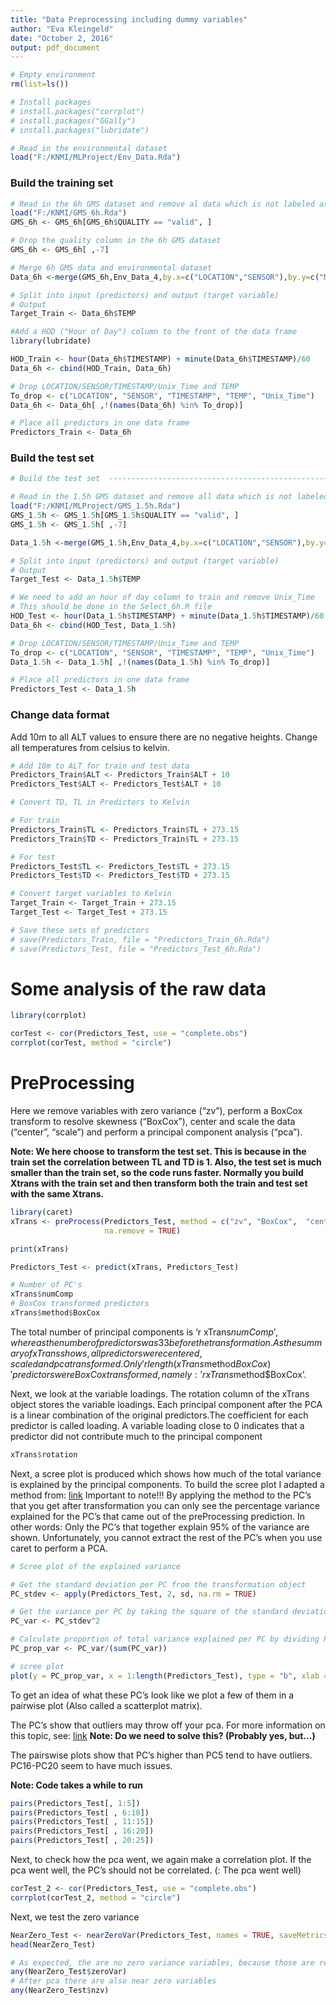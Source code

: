 ```yaml
---
title: "Data Preprocessing including dummy variables"
author: "Eva Kleingeld"
date: "October 2, 2016"
output: pdf_document
---
```




```r
# Empty environment
rm(list=ls())

# Install packages
# install.packages("corrplot")
# install.packages("GGally")
# install.packages("lubridate")

# Read in the environmental dataset
load("F:/KNMI/MLProject/Env_Data.Rda")

```


### Build the training set
```r
# Read in the 6h GMS dataset and remove al data which is not labeled as 'valid' 
load("F:/KNMI/GMS_6h.Rda")
GMS_6h <- GMS_6h[GMS_6h$QUALITY == "valid", ]

# Drop the quality column in the 6h GMS dataset
GMS_6h <- GMS_6h[ ,-7]

# Merge 6h GMS data and environmental dataset
Data_6h <-merge(GMS_6h,Env_Data_4,by.x=c("LOCATION","SENSOR"),by.y=c("MISD","SENSOR"))

# Split into input (predictors) and output (target variable)
# Output
Target_Train <- Data_6h$TEMP

#Add a HOD ("Hour of Day") column to the front of the data frame
library(lubridate)

HOD_Train <- hour(Data_6h$TIMESTAMP) + minute(Data_6h$TIMESTAMP)/60
Data_6h <- cbind(HOD_Train, Data_6h)

# Drop LOCATION/SENSOR/TIMESTAMP/Unix_Time and TEMP
To_drop <- c("LOCATION", "SENSOR", "TIMESTAMP", "TEMP", "Unix_Time")
Data_6h <- Data_6h[ ,!(names(Data_6h) %in% To_drop)]

# Place all predictors in one data frame
Predictors_Train <- Data_6h

```

### Build the test set

```r
# Build the test set  -----------------------------------------------------

# Read in the 1.5h GMS dataset and remove all data which is not labeled as 'valid' 
load("F:/KNMI/MLProject/GMS_1.5h.Rda")
GMS_1.5h <- GMS_1.5h[GMS_1.5h$QUALITY == "valid", ]
GMS_1.5h <- GMS_1.5h[ ,-7]

Data_1.5h <-merge(GMS_1.5h,Env_Data_4,by.x=c("LOCATION","SENSOR"),by.y=c("MISD","SENSOR"))

# Split into input (predictors) and output (target variable)
# Output
Target_Test <- Data_1.5h$TEMP

# We need to add an hour of day column to train and remove Unix_Time
# This should be done in the Select_6h.R file
HOD_Test <- hour(Data_1.5h$TIMESTAMP) + minute(Data_1.5h$TIMESTAMP)/60
Data_6h <- cbind(HOD_Test, Data_1.5h)

# Drop LOCATION/SENSOR/TIMESTAMP/Unix_Time and TEMP
To_drop <- c("LOCATION", "SENSOR", "TIMESTAMP", "TEMP", "Unix_Time")
Data_1.5h <- Data_1.5h[ ,!(names(Data_1.5h) %in% To_drop)]

# Place all predictors in one data frame
Predictors_Test <- Data_1.5h

```

### Change data format 

Add 10m to all ALT values to ensure there are no negative heights. 
Change all temperatures from celsius to kelvin.

```r
# Add 10m to ALT for train and test data
Predictors_Train$ALT <- Predictors_Train$ALT + 10
Predictors_Test$ALT <- Predictors_Test$ALT + 10

# Convert TD, TL in Predictors to Kelvin

# For train
Predictors_Train$TL <- Predictors_Train$TL + 273.15
Predictors_Train$TD <- Predictors_Train$TL + 273.15

# For test
Predictors_Test$TL <- Predictors_Test$TL + 273.15
Predictors_Test$TD <- Predictors_Test$TD + 273.15

# Convert target variables to Kelvin
Target_Train <- Target_Train + 273.15
Target_Test <- Target_Test + 273.15

# Save these sets of predictors 
# save(Predictors_Train, file = "Predictors_Train_6h.Rda")
# save(Predictors_Test, file = "Predictors_Test_6h.Rda")
```

# Some analysis of the raw data
```r
library(corrplot)

corTest <- cor(Predictors_Test, use = "complete.obs")
corrplot(corTest, method = "circle")

```


# PreProcessing

Here we remove variables with zero variance ("zv"), perform a BoxCox transform to resolve skewness ("BoxCox"), center and scale the data ("center", "scale") and perform a principal component analysis ("pca"). 

**Note: We here choose to transform the test set. This is because in the train set the correlation between TL and TD is 1. Also, the test set is much smaller than the train set, so the code runs faster. Normally you build Xtrans with the train set and then transform both the train and test set with the same Xtrans.**

```r
library(caret)
xTrans <- preProcess(Predictors_Test, method = c("zv", "BoxCox",  "center", "scale", "pca"),
                     na.remove = TRUE)

print(xTrans)

Predictors_Test <- predict(xTrans, Predictors_Test)

# Number of PC's 
xTrans$numComp
# BoxCox transformed predictors
xTrans$method$BoxCox
```

The total number of principal components is 'r xTrans$numComp' , whereas the number of predictors was 33 before the transformation. As the summary of xTrans shows, all predictors were centered, scaled and pca transformed. Only 'r length(xTrans$method$BoxCox)' predictors were BoxCox transformed, namely: 'r xTrans$method$BoxCox'. 


Next, we look at the variable loadings. 
The rotation column of the xTrans object stores the variable loadings. 
Each principal component after the PCA is a linear combination of the original predictors.The coefficient for each predictor is called loading. A variable loading close to 0 indicates that a predictor did not contribute much to the principal component

```r
xTrans$rotation

```

Next, a scree plot is produced which shows how much of the total variance is explained by the principal components. To build the scree plot I adapted a method from: [link](https://www.analyticsvidhya.com/blog/2016/03/practical-guide-principal-component-analysis-python/) 
Important to note!!! By applying the method to the PC's that you get after transformation you can only see the percentage variance explained for the PC's that came out of the preProcessing prediction. In other words: Only the PC's that together explain 95% of the variance are shown. Unfortunately, you cannot extract the rest of the PC's when you use caret to perform a PCA. 

```r
# Scree plot of the explained variance

# Get the standard deviation per PC from the transformation object
PC_stdev <- apply(Predictors_Test, 2, sd, na.rm = TRUE)

# Get the variance per PC by taking the square of the standard deviation per PC
PC_var <- PC_stdev^2

# Calculate proportion of total variance explained per PC by dividing PC_var by the total variance explained
PC_prop_var <- PC_var/(sum(PC_var))

# scree plot
plot(y = PC_prop_var, x = 1:length(Predictors_Test), type = "b", xlab = "Principal Components", ylab = "Proportion of variance explained")

```

To get an idea of what these PC's look like we plot a few of them in a pairwise plot (Also called a scatterplot matrix).

The PC's show that outliers may throw off your pca. 
For more information on this topic, see: 
[link](http://www.math.umn.edu/~lerman/Meetings/SIAM2012_Sujay.pdf) **Note: Do we need to solve this? (Probably yes, but...)** 

The pairswise plots show that PC's higher than PC5 tend to have outliers. 
PC16-PC20 seem to have much issues. 

**Note: Code takes a while to run**

```r

pairs(Predictors_Test[, 1:5])
pairs(Predictors_Test[ , 6:10]) 
pairs(Predictors_Test[ , 11:15])
pairs(Predictors_Test[ , 16:20])
pairs(Predictors_Test[ , 20:25])


```

Next, to check how the pca went, we again make a correlation plot. 
If the pca went well, the PC's should not be correlated. (: The pca went well)

```r
corTest_2 <- cor(Predictors_Test, use = "complete.obs")
corrplot(corTest_2, method = "circle")

``` 
Next, we test the zero variance
```r
NearZero_Test <- nearZeroVar(Predictors_Test, names = TRUE, saveMetrics = TRUE)
head(NearZero_Test)

# As expected, the are no zero variance variables, because those are removed during preProcessing
any(NearZero_Test$zeroVar)
# After pca there are also near zero variables
any(NearZero_Test$nzv)




```

